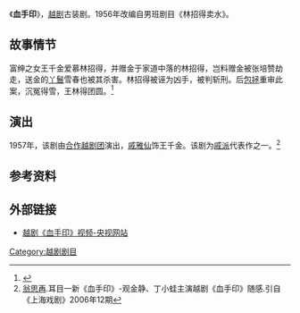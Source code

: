 《'''血手印'''》，[[越剧|越剧]]古装剧。1956年改编自男班剧目《林招得卖水》。

== 故事情节 ==
富绅之女王千金爱慕林招得，并赠金于家道中落的林招得，岂料赠金被张培赞劫走，送金的[[丫鬟|丫鬟]]雪春也被其杀害。林招得被诬为凶手，被判斩刑。后[[包拯|包拯]]重审此案，沉冤得雪，王林得团圆。<ref>{{Cite web |url=http://drama.anhuinews.com/system/2005/04/18/001241032.shtml |title=越剧戚毕传人重拍《血手印》 |access-date=2009-06-28 |archive-url=https://web.archive.org/web/20110522185939/http://drama.anhuinews.com/system/2005/04/18/001241032.shtml |archive-date=2011-05-22 |dead-url=yes }}</ref>

== 演出 ==
1957年，该剧由[[合作越剧团|合作越剧团]]演出，[[戚雅仙|戚雅仙]]饰王千金。该剧为[[越剧流派|戚派]]代表作之一。<ref>[[翁思再|翁思再]].耳目一新《血手印》-观金静、丁小蛙主演越剧《血手印》随感.引自《上海戏剧》2006年12期</ref>

== 参考资料 ==
<references/>

== 外部链接 ==
* [http://v.cctv.com/html/mingduanxinshang/2007/05/mingduanxinshang_300_20070525_6.shtml#openvref=tvcctv_20070525_13455866 越剧《血手印》视频-央视网站]{{Dead link|date=2020年1月 |bot=InternetArchiveBot |fix-attempted=yes }}


[[Category:越剧剧目|Category:越剧剧目]]